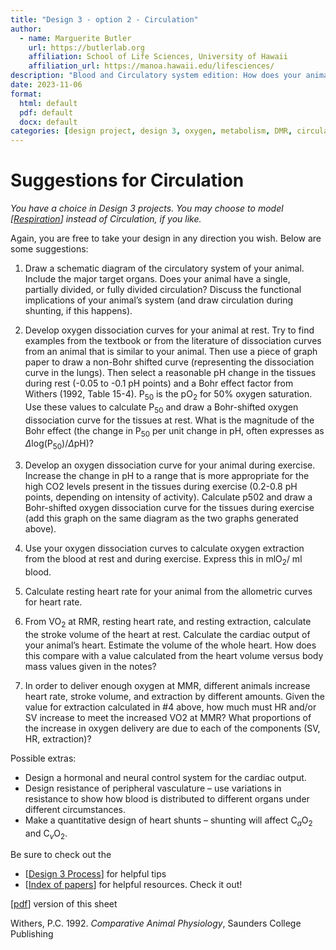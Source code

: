 ```yaml
---
title: "Design 3 - option 2 - Circulation"
author:
  - name: Marguerite Butler  
    url: https://butlerlab.org
    affiliation: School of Life Sciences, University of Hawaii
    affiliation_url: https://manoa.hawaii.edu/lifesciences/
description: "Blood and Circulatory system edition: How does your animalʻs circulation deliver enough oxygen to support its activities?"
date: 2023-11-06
format: 
  html: default 
  pdf: default
  docx: default
categories: [design project, design 3, oxygen, metabolism, DMR, circulation, blood, activity ]
---
```


# Suggestions for Circulation

_You have a choice in Design 3 projects. You may choose to model \[[Respiration](design3.qmd)\] instead of Circulation, if you like._

Again, you are free to take your design in any direction you wish.  Below are some suggestions:

1)  Draw a schematic diagram of the circulatory system of your animal.  Include the major target organs.  Does your animal have a single, partially divided, or fully divided circulation?  Discuss the functional implications of your animal’s system (and draw circulation during shunting, if this happens).

2)  Develop oxygen dissociation curves for your animal at rest.  Try to find examples from the textbook or from the literature of dissociation curves from an animal that is similar to your animal.  Then use a piece of graph paper to draw a non-Bohr shifted curve (representing the dissociation curve in the lungs).  Then select a reasonable pH change in the tissues during rest (-0.05 to -0.1 pH points) and a Bohr effect factor from Withers (1992, Table 15-4).  P$_{50}$ is the pO$_2$ for 50% oxygen saturation. Use these values to calculate P$_{50}$ and draw a Bohr-shifted oxygen dissociation curve for the tissues at rest.  What is the magnitude of the Bohr effect (the change in P$_{50}$ per unit change in pH, often expresses as $\Delta$log(P$_{50}$)/$\Delta$pH)?

3)  Develop an oxygen dissociation curve for your animal during exercise.  Increase the change in pH to a range that is more appropriate for the high CO2 levels present in the tissues during exercise (0.2-0.8 pH points, depending on intensity of activity).  Calculate p502 and draw a Bohr-shifted oxygen dissociation curve for the tissues during exercise (add this graph on the same diagram as the two graphs generated above).  

4)  Use your oxygen dissociation curves to calculate oxygen extraction from the blood at rest and during exercise.  Express this in mlO$_2$/ ml blood.

5)  Calculate resting heart rate for your animal from the allometric curves for heart rate.  

6)  From VO$_2$ at RMR, resting heart rate, and resting extraction, calculate the stroke volume of the heart at rest.  Calculate the cardiac output of your animal’s heart.  Estimate the volume of the whole heart.  How does this compare with a value calculated from the heart volume versus body mass values given in the notes?

7)  In order to deliver enough oxygen at MMR, different animals increase heart rate, stroke volume, and extraction by different amounts.  Given the value for extraction calculated in #4 above, how much must HR and/or SV increase to meet the increased VO2 at MMR?  What proportions of the increase in oxygen delivery are due to each of the components (SV, HR, extraction)?

Possible extras:  

- Design a hormonal and neural control system for the cardiac output.  
- Design resistance of peripheral vasculature – use variations in resistance to show how blood is distributed to different organs under different circumstances.  
- Make a quantitative design of heart shunts – shunting will affect C$_a$O$_2$ and C$_v$O$_2$.  

Be sure to check out the 

- \[[Design 3 Process](design3-process.qmd)\] for helpful tips 
- \[[Index of papers](design3-resources.qmd)\] for helpful resources. Check it out!

\[[pdf](3a.Circulation.pdf)\] version of this sheet

Withers, P.C. 1992. _Comparative Animal Physiology_, Saunders College Publishing